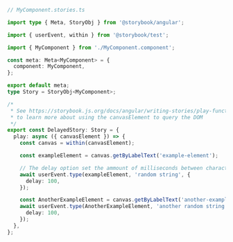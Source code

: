 ```ts
// MyComponent.stories.ts

import type { Meta, StoryObj } from '@storybook/angular';

import { userEvent, within } from '@storybook/test';

import { MyComponent } from './MyComponent.component';

const meta: Meta<MyComponent> = {
  component: MyComponent,
};

export default meta;
type Story = StoryObj<MyComponent>;

/*
 * See https://storybook.js.org/docs/angular/writing-stories/play-function#working-with-the-canvas
 * to learn more about using the canvasElement to query the DOM
 */
export const DelayedStory: Story = {
  play: async ({ canvasElement }) => {
    const canvas = within(canvasElement);

    const exampleElement = canvas.getByLabelText('example-element');

    // The delay option set the ammount of milliseconds between characters being typed
    await userEvent.type(exampleElement, 'random string', {
      delay: 100,
    });

    const AnotherExampleElement = canvas.getByLabelText('another-example-element');
    await userEvent.type(AnotherExampleElement, 'another random string', {
      delay: 100,
    });
  },
};
```
